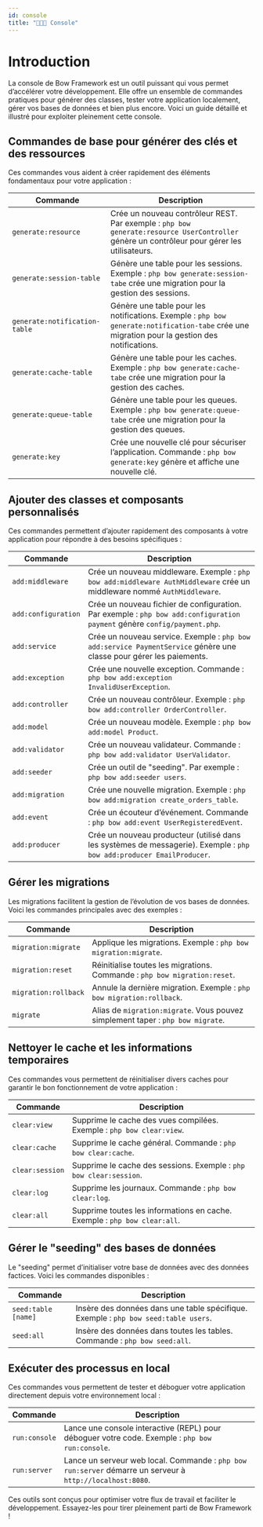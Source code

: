 ```yaml
---
id: console
title: "👨🏾‍💻 Console"
---
```



# Introduction

La console de Bow Framework est un outil puissant qui vous permet d’accélérer votre développement. Elle offre un ensemble de commandes pratiques pour générer des classes, tester votre application localement, gérer vos bases de données et bien plus encore. Voici un guide détaillé et illustré pour exploiter pleinement cette console.

## Commandes de base pour générer des clés et des ressources

Ces commandes vous aident à créer rapidement des éléments fondamentaux pour votre application :

| **Commande**            | **Description**                          |
|-------------------------------|------------------------------------|
| `generate:resource`           | Crée un nouveau contrôleur REST. Par exemple : `php bow generate:resource UserController` génère un contrôleur pour gérer les utilisateurs. |
| `generate:session-table`      | Génère une table pour les sessions. Exemple : `php bow generate:session-tabe` crée une migration pour la gestion des sessions. |
| `generate:notification-table` | Génère une table pour les notifications. Exemple : `php bow generate:notification-tabe` crée une migration pour la gestion des notifications. |
| `generate:cache-table`        | Génère une table pour les caches. Exemple : `php bow generate:cache-tabe` crée une migration pour la gestion des caches. |
| `generate:queue-table`        | Génère une table pour les queues. Exemple : `php bow generate:queue-tabe` crée une migration pour la gestion des queues. |
| `generate:key`                | Crée une nouvelle clé pour sécuriser l’application. Commande : `php bow generate:key` génère et affiche une nouvelle clé. |

## Ajouter des classes et composants personnalisés

Ces commandes permettent d’ajouter rapidement des composants à votre application pour répondre à des besoins spécifiques :

| **Commande**            | **Description**                         |
|--------------------------|-----------------------------------------|
| `add:middleware`         | Crée un nouveau middleware. Exemple : `php bow add:middleware AuthMiddleware` crée un middleware nommé `AuthMiddleware`. |
| `add:configuration`      | Crée un nouveau fichier de configuration. Par exemple : `php bow add:configuration payment` génère `config/payment.php`. |
| `add:service`            | Crée un nouveau service. Exemple : `php bow add:service PaymentService` génère une classe pour gérer les paiements. |
| `add:exception`          | Crée une nouvelle exception. Commande : `php bow add:exception InvalidUserException`. |
| `add:controller`         | Crée un nouveau contrôleur. Exemple : `php bow add:controller OrderController`. |
| `add:model`              | Crée un nouveau modèle. Exemple : `php bow add:model Product`. |
| `add:validator`          | Crée un nouveau validateur. Commande : `php bow add:validator UserValidator`. |
| `add:seeder`             | Crée un outil de "seeding". Par exemple : `php bow add:seeder users`. |
| `add:migration`          | Crée une nouvelle migration. Exemple : `php bow add:migration create_orders_table`. |
| `add:event`              | Crée un écouteur d’événement. Commande : `php bow add:event UserRegisteredEvent`. |
| `add:producer`           | Crée un nouveau producteur (utilisé dans les systèmes de messagerie). Exemple : `php bow add:producer EmailProducer`. |

## Gérer les migrations

Les migrations facilitent la gestion de l’évolution de vos bases de données. Voici les commandes principales avec des exemples :

| **Commande**            | **Description**                         |
|--------------------------|-----------------------------------------|
| `migration:migrate`      | Applique les migrations. Exemple : `php bow migration:migrate`. |
| `migration:reset`        | Réinitialise toutes les migrations. Commande : `php bow migration:reset`. |
| `migration:rollback`     | Annule la dernière migration. Exemple : `php bow migration:rollback`. |
| `migrate`                | Alias de `migration:migrate`. Vous pouvez simplement taper : `php bow migrate`. |

## Nettoyer le cache et les informations temporaires

Ces commandes vous permettent de réinitialiser divers caches pour garantir le bon fonctionnement de votre application :

| **Commande**            | **Description**                         |
|--------------------------|-----------------------------------------|
| `clear:view`             | Supprime le cache des vues compilées. Exemple : `php bow clear:view`. |
| `clear:cache`            | Supprime le cache général. Commande : `php bow clear:cache`. |
| `clear:session`          | Supprime le cache des sessions. Exemple : `php bow clear:session`. |
| `clear:log`              | Supprime les journaux. Commande : `php bow clear:log`. |
| `clear:all`              | Supprime toutes les informations en cache. Exemple : `php bow clear:all`. |

## Gérer le "seeding" des bases de données

Le "seeding" permet d’initialiser votre base de données avec des données factices. Voici les commandes disponibles :

| **Commande**            | **Description**                         |
|--------------------------|-----------------------------------------|
| `seed:table [name]`      | Insère des données dans une table spécifique. Exemple : `php bow seed:table users`. |
| `seed:all`               | Insère des données dans toutes les tables. Commande : `php bow seed:all`. |

## Exécuter des processus en local

Ces commandes vous permettent de tester et déboguer votre application directement depuis votre environnement local :

| **Commande**            | **Description**                         |
|--------------------------|-----------------------------------------|
| `run:console`            | Lance une console interactive (REPL) pour déboguer votre code. Exemple : `php bow run:console`. |
| `run:server`             | Lance un serveur web local. Commande : `php bow run:server` démarre un serveur à `http://localhost:8080`. |


Ces outils sont conçus pour optimiser votre flux de travail et faciliter le développement. Essayez-les pour tirer pleinement parti de Bow Framework !

<SuggestionFeature />
